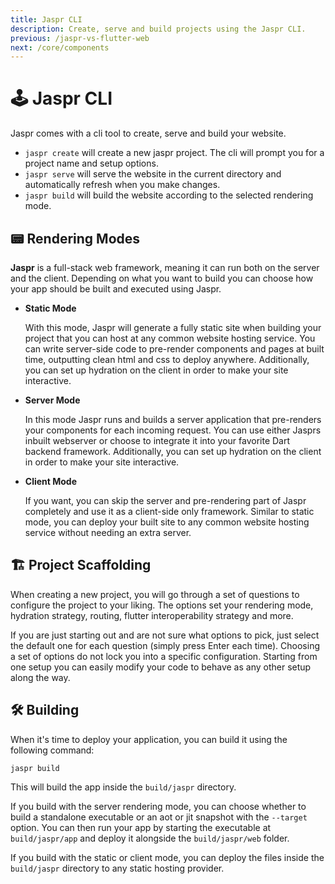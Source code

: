 ```yaml
---
title: Jaspr CLI
description: Create, serve and build projects using the Jaspr CLI.
previous: /jaspr-vs-flutter-web
next: /core/components
---
```


# 🕹 Jaspr CLI

Jaspr comes with a cli tool to create, serve and build your website.

- `jaspr create` will create a new jaspr project. The cli will prompt you for a project name and setup options.
- `jaspr serve` will serve the website in the current directory and automatically refresh when you make changes.
- `jaspr build` will build the website according to the selected rendering mode.

## 📟 Rendering Modes

**Jaspr** is a full-stack web framework, meaning it can run both on the server and the client. Depending on what you
want to build you can choose how your app should be built and executed using Jaspr.

- **Static Mode**

  With this mode, Jaspr will generate a fully static site when building your project that you can host at any common website hosting service.
  You can write server-side code to pre-render components and pages at built time, outputting clean html and css to deploy anywhere.
  Additionally, you can set up hydration on the client in order to make your site interactive.

- **Server Mode**

  In this mode Jaspr runs and builds a server application that pre-renders your components for each incoming request.
  You can use either Jasprs inbuilt webserver or choose to integrate it into your favorite Dart backend framework.
  Additionally, you can set up hydration on the client in order to make your site interactive.

- **Client Mode**

  If you want, you can skip the server and pre-rendering part of Jaspr completely and use it as a client-side only framework.
  Similar to static mode, you can deploy your built site to any common website hosting service without needing an extra server.

## 🏗 Project Scaffolding

When creating a new project, you will go through a set of questions to configure the project to your liking.
The options set your rendering mode, hydration strategy, routing, flutter interoperability strategy and more.

<Info>
If you are just starting out and are not sure what options to pick, just select the default one for each question
(simply press Enter each time).
</Info>

<Info>
Choosing a set of options do not lock you into a specific configuration. Starting from one setup you can easily
modify your code to behave as any other setup along the way.
</Info>

## 🛠 Building

When it's time to deploy your application, you can build it using the following command:

```shell
jaspr build
```

This will build the app inside the `build/jaspr` directory.

If you build with the server rendering mode, you can choose whether to build a standalone executable or an aot or jit
snapshot with the `--target` option. You can then run your app by starting the executable at `build/jaspr/app` and deploy
it alongside the `build/jaspr/web` folder.

If you build with the static or client mode, you can deploy the files inside
the `build/jaspr` directory to any static hosting provider.


